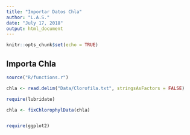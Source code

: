 ```yaml
---
title: "Importar Datos Chla"
author: "L.A.S."
date: "July 17, 2018"
output: html_document
---
```


```r
knitr::opts_chunk$set(echo = TRUE)
```

## Importa Chla

```r
source("R/functions.r")

chla <- read.delim("Data/Clorofila.txt", stringsAsFactors = FALSE)

require(lubridate)

chla <- fixChlorophylData(chla)


require(ggplot2)

```
